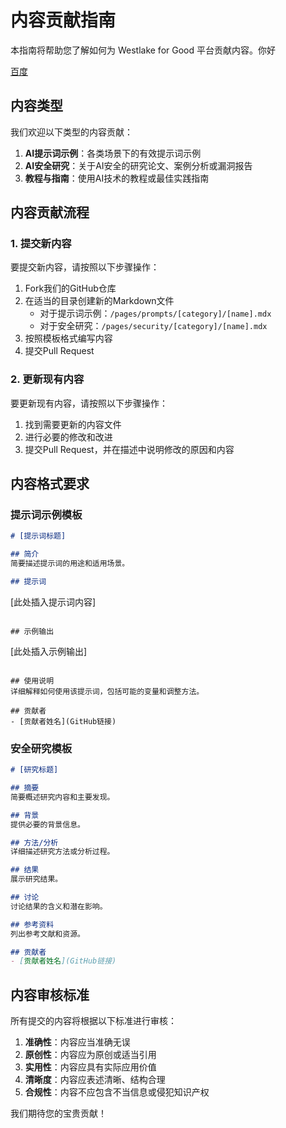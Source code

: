 # 内容贡献指南

本指南将帮助您了解如何为 Westlake for Good 平台贡献内容。你好

[百度](https://www.baidu.com)

## 内容类型

我们欢迎以下类型的内容贡献：

1. **AI提示词示例**：各类场景下的有效提示词示例
2. **AI安全研究**：关于AI安全的研究论文、案例分析或漏洞报告
3. **教程与指南**：使用AI技术的教程或最佳实践指南

## 内容贡献流程

### 1. 提交新内容

要提交新内容，请按照以下步骤操作：

1. Fork我们的GitHub仓库
2. 在适当的目录创建新的Markdown文件
   - 对于提示词示例：`/pages/prompts/[category]/[name].mdx`
   - 对于安全研究：`/pages/security/[category]/[name].mdx`
3. 按照模板格式编写内容
4. 提交Pull Request

### 2. 更新现有内容

要更新现有内容，请按照以下步骤操作：

1. 找到需要更新的内容文件
2. 进行必要的修改和改进
3. 提交Pull Request，并在描述中说明修改的原因和内容

## 内容格式要求

### 提示词示例模板

```md
# [提示词标题]

## 简介
简要描述提示词的用途和适用场景。

## 提示词
```
[此处插入提示词内容]
```

## 示例输出
```
[此处插入示例输出]
```

## 使用说明
详细解释如何使用该提示词，包括可能的变量和调整方法。

## 贡献者
- [贡献者姓名](GitHub链接)
```

### 安全研究模板

```md
# [研究标题]

## 摘要
简要概述研究内容和主要发现。

## 背景
提供必要的背景信息。

## 方法/分析
详细描述研究方法或分析过程。

## 结果
展示研究结果。

## 讨论
讨论结果的含义和潜在影响。

## 参考资料
列出参考文献和资源。

## 贡献者
- [贡献者姓名](GitHub链接)
```

## 内容审核标准

所有提交的内容将根据以下标准进行审核：

1. **准确性**：内容应当准确无误
2. **原创性**：内容应为原创或适当引用
3. **实用性**：内容应具有实际应用价值
4. **清晰度**：内容应表述清晰、结构合理
5. **合规性**：内容不应包含不当信息或侵犯知识产权

我们期待您的宝贵贡献！ 